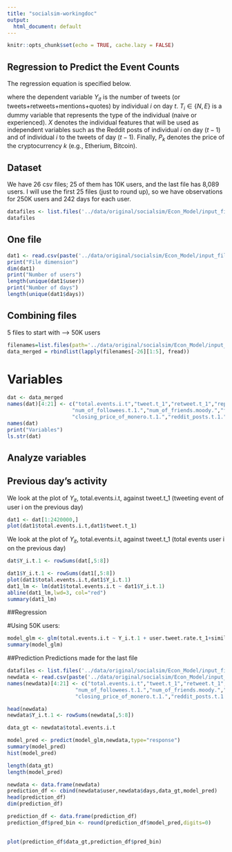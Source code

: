 ```yaml
---
title: "socialsim-workingdoc"
output:
  html_document: default
---
```


```r
knitr::opts_chunk$set(echo = TRUE, cache.lazy = FALSE)
```

## Regression to Predict the Event Counts

The regression equation is specified below.

\begin{align*}
Y_{it}=\alpha + \beta_i Y_{i(t-1)} + T_i + \sum_{j=1}^{n}\gamma_j X_{ij(t-1)} + \sum_{k}\omega_k P_{k(t-1)} + \epsilon_t
\end{align*}

where the dependent variable $Y_{it}$ is the number of tweets (or tweets+retweets+mentions+quotes) by individual $i$ on day $t$. $T_i \in \{N,E\}$ is a dummy variable that represents the type of the individual (naive or experienced). $X$ denotes the individual features that will be used as independent variables such as the Reddit posts of individual $i$ on day $(t-1)$ and \emph{similarity} of individual $i$ to the tweets of day $(t-1)$. Finally, $P_k$ denotes the price of the cryptocurrency $k$ (e.g., Etherium, Bitcoin).

## Dataset

We have 26 csv files; 25 of them has 10K users, and the last file has 8,089 users. I will use the first 25 files (just to round up), so we have observations for 250K users and 242 days for each user.

```r
datafiles <- list.files('../data/original/socialsim/Econ_Model/input_files/')[-(1:2)]
datafiles
```

## One file
```r
dat1 <- read.csv(paste('../data/original/socialsim/Econ_Model/input_files/',datafiles[1],sep=""))
print("File dimension")
dim(dat1)
print("Number of users")
length(unique(dat1$user))
print("Number of days")
length(unique(dat1$days))
```


## Combining files

5 files to start with --> 50K users
```r
filenames=list.files(path='../data/original/socialsim/Econ_Model/input_files', full.names=TRUE)[-(1:2)]
data_merged = rbindlist(lapply(filenames[-26][1:5], fread))
```


# Variables
```r
dat <- data_merged
names(dat)[4:21] <- c("total.events.i.t","tweet.t_1","retweet.t_1","reply.t_1","quote.t_1","user.tweet.rate.t_1","similarity_i_.t.1.","friend_activity.t.1.","num_of_followers.t.1.",
                     "num_of_followees.t.1.","num_of_friends.moody.","favorite_count_user_id.t.1.","volume_of_total_tweets_by_anyone.t.1.","closing_price_bitcoin.t.1.","closing_price_etherium.t.1.",
                     "closing_price_of_monero.t.1.","reddit_posts.t.1.","github_posts.t.1.")  
names(dat)
print("Variables")
ls.str(dat)
```

## Analyze variables

## Previous day's activity

We look at the plot of $Y_{it}$, total.events.i.t, against tweet.t_1 (tweeting event of user i on the previous day)

```r
dat1 <- dat[1:2420000,]
plot(dat1$total.events.i.t,dat1$tweet.t_1)
```

We look at the plot of $Y_{it}$, total.events.i.t, against tweet.t_1 (total events user i on the previous day)

```r
dat$Y_i.t.1 <- rowSums(dat[,5:8])
```

```r
dat1$Y_i.t.1 <- rowSums(dat1[,5:8])
plot(dat1$total.events.i.t,dat1$Y_i.t.1)
dat1_lm <- lm(dat1$total.events.i.t ~ dat1$Y_i.t.1)
abline(dat1_lm,lwd=3, col="red")
summary(dat1_lm)
```

##Regression

#Using 50K users:

```r
model_glm <- glm(total.events.i.t ~ Y_i.t.1 + user.tweet.rate.t_1+similarity_i_.t.1.+friend_activity.t.1.+num_of_followers.t.1.+num_of_followees.t.1.+num_of_friends.moody.+favorite_count_user_id.t.1.+volume_of_total_tweets_by_anyone.t.1.+closing_price_bitcoin.t.1.+closing_price_etherium.t.1.+closing_price_of_monero.t.1.+reddit_posts.t.1.+github_posts.t.1., family=poisson(link=log), data=dat)
summary(model_glm)
```


##Prediction
Predictions made for the last file

```r
datafiles <- list.files('../data/original/socialsim/Econ_Model/input_files/')[-(1:2)]
newdata <- read.csv(paste('../data/original/socialsim/Econ_Model/input_files/',datafiles[26],sep=""))
names(newdata)[4:21] <- c("total.events.i.t","tweet.t_1","retweet.t_1","reply.t_1","quote.t_1","user.tweet.rate.t_1","similarity_i_.t.1.","friend_activity.t.1.","num_of_followers.t.1.",
                      "num_of_followees.t.1.","num_of_friends.moody.","favorite_count_user_id.t.1.","volume_of_total_tweets_by_anyone.t.1.","closing_price_bitcoin.t.1.","closing_price_etherium.t.1.",
                      "closing_price_of_monero.t.1.","reddit_posts.t.1.","github_posts.t.1.")  

head(newdata)
newdata$Y_i.t.1 <- rowSums(newdata[,5:8])

data_gt <- newdata$total.events.i.t

model_pred <- predict(model_glm,newdata,type="response")
summary(model_pred)
hist(model_pred)

length(data_gt)
length(model_pred)

newdata <- data.frame(newdata)
prediction_df <- cbind(newdata$user,newdata$days,data_gt,model_pred)
head(prediction_df)
dim(prediction_df)

prediction_df <- data.frame(prediction_df)
prediction_df$pred_bin <- round(prediction_df$model_pred,digits=0)
  

plot(prediction_df$data_gt,prediction_df$pred_bin)

```



